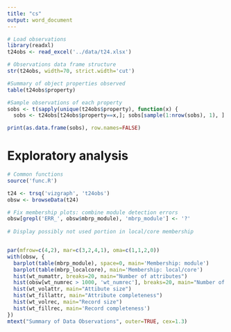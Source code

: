 ```yaml
---
title: "cs"
output: word_document
---
```

```r
# Load observations
library(readxl)
t24obs <- read_excel('../data/t24.xlsx')

# Observations data frame structure
str(t24obs, width=70, strict.width='cut')

#Summary of object properties observed
table(t24obs$property)

#Sample observations of each property
sobs <- t(sapply(unique(t24obs$property), function(x) {
  sobs <- t24obs[t24obs$property==x,]; sobs[sample(1:nrow(sobs), 1), ] }))

print(as.data.frame(sobs), row.names=FALSE)
```

# Exploratory analysis
```r
# Common functions
source('func.R')

t24 <- trsq('vizgraph', 't24obs')
obsw <- browseData(t24)

# Fix membership plots: combine module detection errors
obsw[grepl('ERR_', obsw$mbrp_module), 'mbrp_module'] <- '?'
 
# Display possibly not used portion in local/core membership


par(mfrow=c(4,2), mar=c(3,2,4,1), oma=c(1,1,2,0))
with(obsw, {
  barplot(table(mbrp_module), space=0, main='Membership: module')
  barplot(table(mbrp_localcore), main='Membership: local/core')
  hist(wt_numattr, breaks=20, main="Number of attributes")
  hist(obsw[wt_numrec > 1000, 'wt_numrec'], breaks=20, main="Number of records")
  hist(wt_volattr, main="Attibute size")
  hist(wt_fillattr, main="Attribute completeness")
  hist(wt_volrec, main="Record size")
  hist(wt_fillrec, main='Record completeness')
})
mtext("Summary of Data Observations", outer=TRUE, cex=1.3)

```


